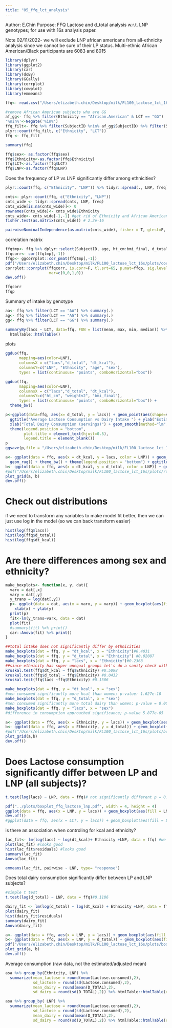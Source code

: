 ```yaml
---
title: "05_ffq_lct_analysis"
---
```


Author: E.Chin
Purpose: FFQ Lactose and d_total analysis w.r.t. LNP genotypes; for use with 16s analysis paper. 

Note 02/11/2022- we will exclude LNP african americans from all-ethnicity analysis since we cannot be sure of their LP status. Multi-ethnic African American/Black participants are 6083 and 8015 

```r
library(dplyr)
library(ggplot2)
library(car)
library(doBy)
library(GGally)
library(corrplot)
library(cowplot)
library(emmeans)

ffq<- read.csv("/Users/elizabeth.chin/Desktop/milk/FL100_lactose_lct_16s/data/out_ffq/02_ffq_lactose_dtotal_lct.csv", header=T) #these are the subjects who have lactose (average over 2 or 3 recalls) estimates available from usable ffq24 recalls  

#remove African American subjects who are GG
af_gg<- ffq %>% filter(Ethnicity == "African.American" & LCT == "GG")
'%nin%'<-Negate('%in%')
ffq_filt<- ffq %>% filter(SubjectID %nin% af_gg$SubjectID) %>% filter(SubjectID != 6083 & SubjectID != 8015)
plyr::count(ffq_filt, c("Ethnicity", "LCT"))
ffq <- ffq_filt
```

```r
summary(ffq)
```

```r
ffq$sex<- as.factor(ffq$sex)
ffq$Ethnicity<-as.factor(ffq$Ethnicity)
ffq$LCT<-as.factor(ffq$LCT)
ffq$LNP<-as.factor(ffq$LNP)
```

Does the frequency of LP vs LNP significantly differ among ethnicities? 

```r
plyr::count(ffq, c("Ethnicity", "LNP")) %>% tidyr::spread(., LNP, freq) %>% htmlTable::htmlTable(rnames = F)
```

```r
cnts<- plyr::count(ffq, c("Ethnicity", "LNP"))
cnts_wide <- tidyr::spread(cnts, LNP, freq)
cnts_wide[is.na(cnts_wide)]<- 0
rownames(cnts_wide)<- cnts_wide$Ethnicity
cnts_wide<- cnts_wide[-1,-1] #get rid of Ethnicity and African Americans since that is artificailly made to have LNP=0
fisher.test(as.matrix(cnts_wide)) # 2.2e-16

pairwiseNominalIndependence(as.matrix(cnts_wide), fisher = T, gtest=F, chisq=F, method = "fdr") %>% htmlTable::htmlTable(rnames = F)

```


correlation matrix
```r
ffqtmp<- ffq %>% dplyr::select(SubjectID, age, ht_cm:bmi_final, d_total:dt_kcal)
ffqcorr<- cor(ffqtmp[,-1])
ffqp<- ggcorrplot::cor_pmat(ffqtmp[,-1])
pdf("/Users/elizabeth.chin/Desktop/milk/FL100_lactose_lct_16s/plots/corrplot_ffq.pdf", height = 5, width = 6)
corrplot::corrplot(ffqcorr, is.corr=F, tl.srt=65, p.mat=ffqp, sig.level = 0.05, insig="pch",
                   mar=c(0,0,1,0))
dev.off()
```
```r
ffqcorr
ffqp
```


Summary of intake by genotype
```r
aa<- ffq %>% filter(LCT == "AA") %>% summary(.)
ag<- ffq %>% filter(LCT == "AG") %>% summary(.)
gg<- ffq %>% filter(LCT == "GG") %>% summary(.)

summaryBy(lacs ~ LCT, data=ffq, FUN = list(mean, max, min, median)) %>%
  htmlTable::htmlTable()
```


plots
```r

ggduo(ffq, 
      mapping=aes(color=LNP),
      columnsX = c("lacs","d_total", "dt_kcal"),
      columnsY=c("LNP", "Ethnicity", "age", "sex"),
      types = list(continuous= "points", comboHorizontal="box"))

ggduo(ffq, 
      mapping=aes(color=LNP),
      columnsX = c("lacs","d_total", "dt_kcal"),
      columnsY=c("ht_cm", "weightv2", "bmi_final"),
      types = list(continuous= "points", comboHorizontal="box")) +
  theme_bw()

```


```r
p<-ggplot(data=ffq, aes(x= d_total, y = lacs)) + geom_point(aes(shape=sex, color = LNP), size = 2) + theme_bw() + 
  ggtitle("Average Lactose Consumption vs Dairy Intake ") + ylab("Estimated Lactose Consumption (g)") +
  xlab("Total Dairy Consumption (servings)") + geom_smooth(method="lm", se=F, col= "darkgray", linetype="dashed") + 
  theme(legend.position = "bottom", 
        plot.title = element_text(hjust=0.5),
        legend.title = element_blank())
p
ggsave(p,file = "/Users/elizabeth.chin/Desktop/milk/FL100_lactose_lct_16s/plots/scatter_ffq_lactose_dtotal.pdf", height=5, width=6, units="in", dpi=300)
```

```r
a<- ggplot(data = ffq, aes(x = dt_kcal, y = lacs, color = LNP)) + geom_point(aes(shape = sex), size = 2) + 
  geom_rug() + theme_bw() + theme(legend.position = "bottom") + ggtitle("Latose (g) vs dt_kcal")
b<- ggplot(data = ffq, aes(x = dt_kcal, y = d_total, color = LNP)) + geom_point(aes(shape = sex), size = 2) + geom_rug() +theme_bw() + theme(legend.position = "bottom") + ggtitle("Total Dairy (cup eq.) vs dt_kcal")
#pdf("/Users/elizabeth.chin/Desktop/milk/FL100_lactose_lct_16s/plots/rugplot_ffq.pdf", width = 7, height = 5)
plot_grid(a, b)
dev.off()
```
# Check out distributions

if we need to transform any variables to make model fit better, then we can just use log in the model (so we can back transform easier)
```r
hist(log(ffq$lacs))
hist(log(ffq$d_total))
hist(log(ffq$dt_kcal))
```

# Are there differences among sex and ethnicity? 

```r
make_boxplots<- function(x, y, dat){
  varx = dat[,x]
  vary = dat[,y]
  y_trans = log(dat[,y])
  p<- ggplot(data = dat, aes(x = varx, y = vary)) + geom_boxplot(aes(fill = varx), varwidth = T, notch = T) + theme_bw() +
    xlab(x) + ylab(y)
  print(p)
  fit<-lm(y_trans~varx, data = dat)
  plot(fit)
  #summary(fit) %>% print()
  car::Anova(fit) %>% print()
}
```

```r
##total intake does not significantly differ by ethnicities
make_boxplots(dat = ffq, y = "dt_kcal", x = "Ethnicity")#0.4031
make_boxplots(dat = ffq, y = "d_total", x = "Ethnicity") #0.02087
make_boxplots(dat = ffq, y = "lacs", x = "Ethnicity")#0.2368
##since ethnicity has super unequal groups let's do a sanity check with kruskal
kruskal.test(ffq$dt_kcal ~ ffq$Ethnicity) #0.5098
kruskal.test(ffq$d_total ~ ffq$Ethnicity) #0.0432
kruskal.test(ffq$lacs ~ffq$Ethnicity) #0.1506

make_boxplots(dat = ffq, y = "dt_kcal", x = "sex") 
#men consumed significantly more kcal than women; p-value: 1.627e-10 
make_boxplots(dat = ffq, y = "d_total", x = "sex") 
#men consumed significantly more total dairy than women; p-value = 0.0004875
make_boxplots(dat = ffq, y = "lacs", x = "sex")
#difference in consumption approached significance; p-value 5.877e-05
```

```r
a<- ggplot(data = ffq, aes(x = Ethnicity, y = lacs)) + geom_boxplot(aes(fill=Ethnicity)) + theme_bw() + theme(legend.position = "none", axis.text.x = element_text(angle = 45, vjust=1, hjust = 1))
b<- ggplot(data = ffq, aes(x = Ethnicity, y = d_total)) + geom_boxplot(aes(fill=Ethnicity)) + theme_bw() + theme(legend.position  = "none", axis.text.x = element_text(angle = 45, vjust=1, hjust = 1))
#pdf("/Users/elizabeth.chin/Desktop/milk/FL100_lactose_lct_16s/plots/boxplot_ffq_lactose_dtotal_eth.pdf", width = 7, height = 5)
plot_grid(a,b)
dev.off()
```

# Does Lactose consumption significantly differ between LP and LNP (all subjects)? 
```r
t.test(log(lacs) ~ LNP, data = ffq)# not significantly different p = 0.1298

pdf("../plots/boxplot_ffq_lactose_lnp.pdf", width = 4, height = 4)
ggplot(data = ffq, aes(x = LNP, y = lacs)) + geom_boxplot(aes(fill = LNP), varwidth = T, notch= T) + theme_bw()
dev.off()
#ggplot(data = ffq, aes(x = LCT, y = lacs)) + geom_boxplot(aes(fill = LNP), varwidth = T, notch= T) + theme_bw()
```

is there an association when controling for kcal and ethnicity?
```r
lac_fit<- lm(log(lacs) ~ log(dt_kcal)+ Ethnicity +LNP, data = ffq) #we can't be sure about any LNP*Ethnicity interaction because we have taken out all GG African Americans, so we keep everything as + 
plot(lac_fit) #looks good
hist(lac_fit$residuals) #looks good
summary(lac_fit)
Anova(lac_fit)
```
```r
emmeans(lac_fit, pairwise ~ LNP, type= "response")
```

Does total dairy consumption significantly differ between LP and LNP subjects?

```r
#simple t test
t.test(log(d_total) ~ LNP, data = ffq)#0.1186

```

```r
dairy_fit <- lm(log(d_total) ~ log(dt_kcal) + Ethnicity +LNP, data = ffq)
plot(dairy_fit)
hist(dairy_fit$residuals)
summary(dairy_fit)
Anova(dairy_fit)
```

```r
a<- ggplot(data = ffq, aes(x = LNP, y = lacs)) + geom_boxplot(aes(fill = LNP), varwidth=T, notch=T ) + theme_bw() + theme(legend.position ="none")
b<- ggplot(data = ffq, aes(x = LNP, y = d_total)) + geom_boxplot(aes(fill = LNP), varwidth=T, notch=T ) + theme_bw() + theme(legend.position ="none")
pdf("/Users/elizabeth.chin/Desktop/milk/FL100_lactose_lct_16s/plots/boxplots_ffq_lac_dairy_lnp.pdf", width = 7, height = 5)
plot_grid(a, b)
dev.off()
```
Average consumption (raw data, not the estimated/adjusted mean)
```r
asa %>% group_by(Ethnicity, LNP) %>% 
  summarize(mean_lactose = round(mean(Lactose.consumed),2),
            sd_lactose = round(sd(Lactose.consumed),2),
            mean_dairy = round(mean(D_TOTAL),2),
            sd_dairy = round(sd(D_TOTAL),2)) %>% htmlTable::htmlTable(rnames = F)
```

```r
asa %>% group_by( LNP) %>% 
  summarize(mean_lactose = round(mean(Lactose.consumed),2),
            sd_lactose = round(sd(Lactose.consumed),2),
            mean_dairy = round(mean(D_TOTAL),2),
            sd_dairy = round(sd(D_TOTAL),2)) %>% htmlTable::htmlTable(rnames = F)
```

